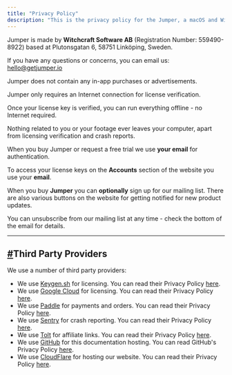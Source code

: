 ```yaml
---
title: "Privacy Policy"
description: "This is the privacy policy for the Jumper, a macOS and Windows Application."
---
```


Jumper is made by **Witchcraft Software AB** (Registration Number: 559490-8922) based at Plutonsgatan 6, 58751 Linköping, Sweden.

If you have any questions or concerns, you can email us: [hello@getjumper.io](mailto:hello@getjumper.io)

Jumper does not contain any in-app purchases or advertisements.

Jumper only requires an Internet connection for license verification.

Once your license key is verified, you can run everything offline - no Internet required.

Nothing related to you or your footage ever leaves your computer, apart from licensing verification and crash reports.

When you buy Jumper or request a free trial we use **your email** for authentication.

To access your license keys on the **Accounts** section of the website you use your **email**.

When you buy **Jumper** you can **optionally** sign up for our mailing list. There are also various buttons on the website for getting notified for new product updates.

You can unsubscribe from our mailing list at any time - check the bottom of the email for details.

---

## [#](https://docs.getjumper.io/privacy/#third-party-providers)**Third Party Providers**

We use a number of third party providers:

- We use [Keygen.sh](http://Keygen.sh) for licensing. You can read their Privacy Policy [here](https://keygen.sh/privacy/).
- We use [Google Cloud](https://cloud.google.com/) for licensing. You can read their Privacy Policy [here](https://cloud.google.com/terms/cloud-privacy-notice).
- We use [Paddle](https://paddle.com/) for payments and orders. You can read their Privacy Policy [here](https://www.paddle.com/legal/privacy).
- We use [Sentry](https://sentry.io/) for crash reporting. You can read their Privacy Policy [here](https://sentry.io/privacy/).
- We use [Tolt](https://tolt.io/) for affiliate links. You can read their Privacy Policy [here](https://tolt.io/privacy-policy).
- We use [GitHub](https://github.com/) for this documentation hosting. You can read GitHub's Privacy Policy [here](https://docs.github.com/en/site-policy/privacy-policies/github-privacy-statement).
- We use [CloudFlare](https://www.cloudflare.com/) for hosting our website. You can read their Privacy Policy [here](https://www.cloudflare.com/en-au/privacypolicy/).